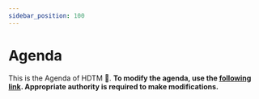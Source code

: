 ```yaml
---
sidebar_position: 100
---
```


# Agenda

This is the Agenda of HDTM 🚀.
<b/>
To modify the agenda, use the [following link](https://docs.google.com/spreadsheets/d/1iFlxdbKlpt89oWt9oZSxHJP8-bclmeDlyd6iz0S_LKM/edit?gid=922547708#gid=922547708).
Appropriate authority is required to make modifications.

<AgendaGoogleDocs/>
